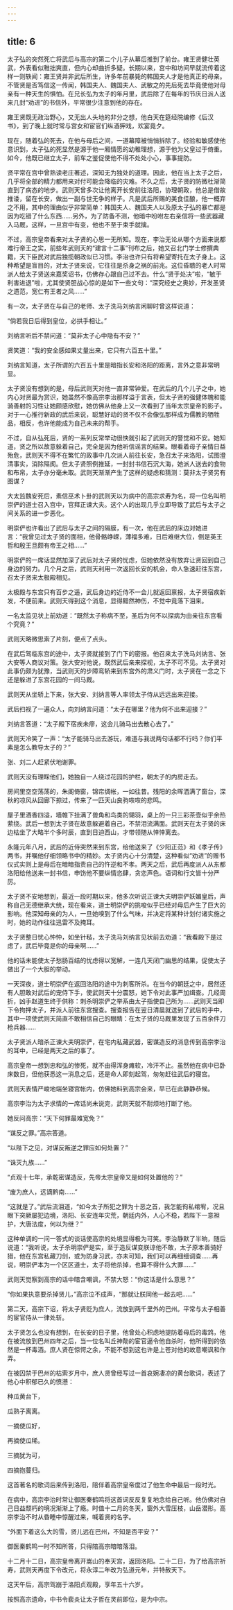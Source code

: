 ```yaml
---
---
---
```

title: 6
---




太子弘的突然死亡将武后与高宗的第二个儿子从幕后推到了前台。雍王贤健壮英武，外表看似稚拙爽直，但内心却曲折多疑。长期以来，宫中和坊间早就流传着这样一则轶闻：雍王贤并非武后所生，许多年前暴毙的韩国夫人才是他真正的母亲。不管贤是否笃信这一传闻，韩国夫人、魏国夫人、武敏之的先后死去毕竟使他对母亲有一种天生的惧怕。在兄长弘为太子的年月里，武后除了在每年的节庆日派人送来几封“劝进”的书信外，平常很少注意到他的存在。

雍王贤既无政治野心，又无出人头地的非分之想，他白天在筵经院编修《后汉书》，到了晚上就时常与宫女和宦官们纵酒狎戏，欢宴竟夕。

现在，随着弘的死去，在他与母后之间，一道幕障被悄悄拆除了。经验和敏感使他意识到，太子弘的死显然是源于他一厢情愿的幼稚理想，源于他为父皇过于倚重。如今，他既已继立太子，前车之鉴促使他不得不处处小心，事事提防。

贤平常在宫中曾熟读老庄著述，深知无为独处的道理。因此，他在当上太子之后，几乎将全部的精力都用来对付可能会降临的灾难。不久之后，太子贤的防微杜渐简直到了病态的地步。武则天曾多次让他离开长安前往洛阳，协理朝政，他总是借故推诿，留在长安，做出一副与世无争的样子。凡是武后所赐的美食佳酿，他一概弃之不用，其中的理由似乎非常简单：韩国夫人、魏国夫人以及原太子弘的暴亡都是因为吃错了什么东西……另外，为了防备不测，他暗中吩咐左右亲信将一些武器藏入马厩，这样，一旦宫中有变，他也不至于束手就擒。

不过，高宗皇帝看来对太子贤的心思一无所知。现在，李治无论从哪个方面来说都难行帝王之实，前些年武则天的“建言十二事”刊布之后，她又召北门学士修撰典籍，天下臣民对武后独揽朝政似已习惯。李治也许只有将希望寄托在太子身上。这种希望是盲目的，对太子贤来说，它往往是杀身之祸的前兆。这位昏聩的老人时常派人给太子贤送来嘉奖诏书，仿佛存心跟自己过不去。什么“贤于处决”啦，“敏于利害进退”啦，尤其使贤胆战心惊的是如下一些文句：“深究经史之奥妙，开发圣贤之遗范，宽仁有王者之风……”

有一次，太子贤在与自己的老师、太子洗马刘纳言闲聊时曾这样说道：

“倘若我日后得到皇位，必拱手相让。”

刘纳言听后不禁问道：“莫非太子心中隐有不安？”

贤笑道：“我的安全感如果丈量出来，它只有六百五十里。”

刘纳言知道，太子所谓的六百五十里是暗指长安和洛阳的距离，言外之意非常明显。

太子贤没有想到的是，母后武则天对他一直非常钟爱。在武后的几个儿子之中，她内心对贤最为赏识，她虽然不像高宗李治那样溢于言表，但太子贤的强健体魄和能骑善射的习性让她颇感欣慰，她仿佛从他身上又一次看到了当年太宗皇帝的影子。对于一心推行新政的武后来说，聪慧好动的贤不仅不会像弘那样成为儒教的牺牲品，相反，也许他能成为自己未来的帮手。

不过，自从弘死后，贤的一系列反常举动很快就引起了武则天的警觉和不安。她知道，贤之所以故意躲着自己，完全是因为他听信谣言的结果。眼看着母子亲情日益殆危，武则天不得不在繁忙的政事中几次派人前往长安，急召太子来洛阳，试图澄清事实，消除隔阂。但太子贤照例推延，一封封书信石沉大海，她派人送去的食物和布帛，太子亦分毫未取。武则天渐渐产生了这样的疑虑和猜测：莫非太子贤另有图谋？

大太监魏安死后，素信巫术卜卦的武则天以为病中的高宗求寿为名，将一位名叫明崇俨的道士召入宫中，官拜正谏大夫。这个人的出现几乎立即导致了武后与太子之间关系的进一步恶化。

明崇俨也许看出了武后与太子之间的隔膜，有一次，他在武后的床边对她进言：“我曾见过太子贤的面相，他骨骼峥嵘，薄福多难，日后难继大位，倒是英王哲和殷王旦颇有帝王之相……”

明崇俨的一席话显然加深了武后对太子贤的忧虑，但她依然没有放弃让贤回到自己身边的努力。几个月之后，武则天利用一次返回长安的机会，命人急速赶往东宫，召太子贤来太极殿相见。

太极殿与东宫只有百步之遥，武后身边的近侍不一会儿就返回禀报，太子贤宿疾新发，不便前来。武则天得到这个消息，显得黯然神伤，不觉中竟落下泪来。

一名太监见状上前劝道：“既然太子称病不至，圣后为何不以探病为由亲往东宫看个究竟？”

武则天略微思索了片刻，便点了点头。

在武后驾临东宫的途中，太子贤就接到了门下的密报。他召来太子洗马刘纳言、张大安等人商议对策。张大安对他说，既然武后亲来探视，太子不可不见。太子贤对此事仍颇为犹豫，当武则天的步障鸾轿来到东宫外的肃义门时，太子贤在一念之下还是躲进了东宫花园的一间马厩。

武则天从坐轿上下来，张大安、刘纳言等人率领太子侍从远远出来迎接。

武后扫视了一遍众人，向刘纳言问道：“太子在哪里？他为何不出来迎接？”

刘纳言答道：“太子殿下宿疾未瘳，这会儿骑马出去散心去了。”

武则天冷笑了一声：“太子能骑马出去游玩，难道与我说两句话都不行吗？你们平素是怎么教导太子的？”

张、刘二人赶紧伏地谢罪。

武则天没有理睬他们，她独自一人绕过花园的护栏，朝太子的内房走去。

房间里空空荡荡的，朱阁倚窗，锦帘绸帐，一如往昔。残阳的余晖洒满了窗台，深秋的凉风从回廊下掠过，传来了一匹天山良驹咴咴的悲鸣。

屋子里酒香四溢，墙帷下挂满了兽角和鸟类的翎羽，桌上的一只三彩茶壶似乎余热萦绕。武后一想到太子贤在故意躲避着自己，不禁泪流满面。武则天在太子贤的床边枯坐了大略半个多时辰，直到日迫西山，才带领随从悻悻离去。

永隆元年八月，武后的近侍突然来到东宫，给他送来了《少阳正范》和《孝子传》两书，并嘱他仔细领略书中的精妙。太子贤内心十分清楚，这种看似“劝进”的赠书仪式实则上是母后在暗暗指责自己的忤逆和不孝。两天之后，武后再度派人从东都洛阳给他送来一封书信，申饬他不要纵情恣肆，贪恋声色。语词和行文皆十分严厉。

太子贤不安地想到，最近一段时期以来，他多次听说正谏大夫明崇俨妖媚皇后，声称自己无德继承大统，现在看来，道士明崇俨的挑唆似乎已经对母后产生了巨大的影响。他深知母亲的为人，一旦她嗅到了什么气味，并决定将某种计划付诸实施之时，她的动作往往迅雷不及掩耳。

太子贤整日忧心忡忡，如坐针毡，太子洗马刘纳言见状前去劝道：“我看殿下是过虑了，武后毕竟是你的母亲啊……”

他的话未能使太子愁肠百结的忧虑得以宽解，一连几天闭门幽思的结果，促使太子做出了一个大胆的举动。

一天深夜，道士明崇俨在返回洛阳的途中为刺客所杀。在当今的朝廷之中，居然还有人胆敢对武后的宠侍下手，使武则天十分震怒，她下令对此事严加缉查。几经周折，凶手赵道生终于供称：刺杀明崇俨之举系由太子指使自己所为……武则天当即下令拘押太子，并派人前往东宫搜查。搜查报告在翌日清晨就送到了武后的手中，其中一项使武则天简直不敢相信自己的眼睛：在太子贤的马厩里发现了五百余件刀枪兵器……

太子贤派人暗杀正谏大夫明崇俨，在宅内私藏武器，密谋造反的消息传到高宗李治的耳中，已经是两天之后的事了。

高宗皇帝一想到忠和弘的惨死，就不由得浑身瘫软，冷汗不止。虽然他在病中已卧床数日，但他获悉这一消息之后，还是命人即刻起驾，匆匆赶往武后的寝宫。

武则天表情严峻地端坐寝宫帐内，仿佛她料到高宗会来，早已在此静静恭候。

高宗李治为太子求情的一席话尚未说完，武则天就不耐烦地打断了他。

她反问高宗：“天下何罪最难宽免？”

“谋反之罪。”高宗答道。

“以陛下之见，对谋反叛逆之罪应如何处置？”

“诛灭九族……”

“贞观十七年，承乾密谋造反，先帝太宗皇帝又是如何处置他的？”

“废为庶人，远谪黔南……”

“这就是了。”武后流泪道，“如今太子所犯之罪为十恶之首，我怎能徇私绾宥，况且眼下突厥屡犯边境，洛阳、长安连年灾荒，朝廷内外，人心不稳，若陛下一意袒护，大唐法度，何以为继？”

这种单调的一问一答式的谈话使高宗的处境显得极为可笑。李治静默了半晌，随后说道：“我听说，太子杀明崇俨是实，至于造反谋变朕谅他不敢，太子原本善骑好猎，他在东宫私藏刀剑，或为防身习武，亦未可知，我们可以再细细调查……再说，明崇俨本为一个区区道士，太子将他杀掉，也算不得什么大罪……”

武则天觉察到高宗的话中暗含嘲讽，不禁大怒：“你这话是什么意思？”

“你如果执意要杀掉贤儿，”高宗泣不成声，“那就让朕同他一起去吧……”

第二天，高宗下诏，将太子贤贬为庶人，流放到两千里外的巴州。平常与太子相善的宦官侍从一律处斩。

太子贤怎么也没有想到，在长安的日子里，他曾处心积虑地提防着母后的毒鸩，他在被流放到巴州四年之后，当一位名叫丘神勣的宦官逼令他自杀时，他所得到的依然是一杯毒酒。庶人贤在惊愕之余，不能不想到这也许是上苍对他的故意嘲讽和作弄。

在被囚禁于巴州的枯索岁月中，庶人贤曾经写过一首哀婉凄凉的黄台歌词，表述了他心中积郁已久的愤懑：

种瓜黄台下，

瓜熟子离离。

一摘使瓜好，

再摘使瓜稀。

三摘犹为可，

四摘抱蔓归。

这首著名的歌词后来传到洛阳，陪伴着高宗皇帝度过了他生命中最后一段时光。

在病中，高宗李治时常让御医秦鹤鸣将这首词反反复复地念给自己听。他仿佛对自己日益颓朽的境况渐渐上了瘾。时值十二月的冬天，窗外大雪压枝，山岳潜形。高宗李治不时从昏睡中惊醒过来，喊着贤的名字。

“外面下着这么大的雪，贤儿远在巴州，不知是否平安？”

御医秦鹤鸣一时不知所答，只得陪高宗暗暗落泪。

十二月十二日，高宗皇帝离开嵩山的奉天宫，返回洛阳。二十二日，为了给高宗祈寿，武则天再度下令改元，将永淳二年改为弘道元年，并特赦天下。

这天午后，高宗驾崩于洛阳贞观殿，享年五十六岁。

按照高宗遗命，中书令裴炎让太子哲在灵前即位，是为中宗。